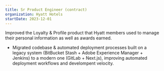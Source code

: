 ```yaml
---
title: Sr Product Engineer (contract)
organization: Hyatt Hotels
startDate: 2023-12-01
---
```


Improved the Loyalty & Profile product that Hyatt members used to manage their personal information as well as awards earned.

* Migrated codebase & automated deployment processes built on a legacy system (BitBucket Stash + Adobe Experience Manager + Jenkins) to a modern one (GitLab + Next.js), improving automated deployment workflows and develompent velocity.
